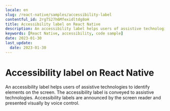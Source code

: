 ```yaml
---
locale: en
slug: /react-native/samples/accessibility-label
contentful_id: 2rgTS27h6Mfexidltdg8oH
title: Accessibility label on React Native
description: An accessibility label helps users of assistive technologies to identify elements on the screen.
keywords: [React Native, accessibility, code sample]
date: 2023-01-30
last_update:
  date: 2023-01-30
---
```


# Accessibility label on React Native

An accessibility label helps users of assistive technologies to identify elements on the screen. The accessibility label is conveyed to assistive technologies. Accessibility labels are announced by the screen reader and presented visually by voice control.

<CodeSample id="accessibility-label" platform="react-native" locale="en"/>
